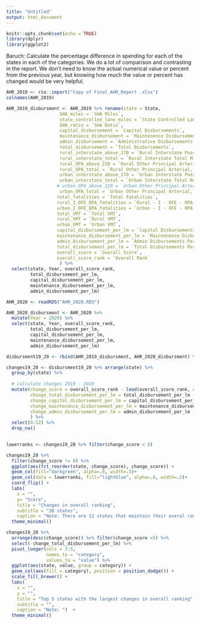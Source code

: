 ```yaml
---
title: "Untitled"
output: html_document
---
```


```r
knitr::opts_chunk$set(echo = TRUE)
library(dplyr)
library(ggplot2)
```

Baruch: Calculate the percentage difference in spending for each of the states in each of the categories. We do a lot of comparison and contrasting in the report. We don't need to know the actual numerical value or percent from the previous year, but knowing how much the value or percent has changed would be very helpful. 
```r
AHR_2019 <- rio::import("Copy of Final_AHR_Report .xlsx")
colnames(AHR_2019)

AHR_2019_disbursment <- AHR_2019 %>% rename(state = State,
                    SHA_miles = `SHA Miles`,
                    state_controlled_lane_miles = `State Controlled Lane Miles`, 
                    SHA_ratio = `SHA Ratio`, 
                    capital_disbursement = `Capital Disbursements`, 
                    maintenance_disbursement = `Maintenence Disbursements`, 
                    admin_disbursement = `Administrative Disbursements`,
                    total_disbursement = `Total Disbursements`,
                    rural_interstate_above_170 = `Rural Interstate Poor Condition, Number of Miles, IRI > 170`,
                    rural_interstate_total = `Rural Interstate Total Miles Measured`,
                    rural_OPA_above_220 = `Rural Other Principal Arterial Poor Condition Miles, IRI> 220`,
                    rural_OPA_total = `Rural Other Principal Arterial, Total`,
                    urban_interstate_above_170 = `Urban Interstate Poor Condition Miles, IRI > 170`,
                    urban_interstate_total = `Urban Interstate Total Reported`,
                   # urban_OPA_above_220 = `Urban Other Principal Arterial, Miles less than <220`,
                    urban_OPA_total = `Urban Other Principal Arterial, Total`,
                   total_fatalities = `Total Fatalities`,
                   rural_I_OFE_OPA_fatalities = `Rural - I - OFE - OPA - Total Fatalities`,
                   urban_I_OFE_OPA_fatalities = `Urban - I - OFE - OPA Total Fatalities`,
                   total_VMT = `Total VMT`,
                   rural_VMT = `Rural VMT`, 
                   urban_VMT = `Urban VMT`,
                   capital_disbursement_per_lm = `Capital Disbursements Per Lane Mile...31`,
                   maintenance_disbursement_per_lm = `Maintenence Disbursements Per Lane Mile...32`,
                   admin_disbursement_per_lm = `Admin Disbursements Per Lane Mile...33`,
                   total_disbursement_per_lm = `Total Disbursements Per Lane Miles...34`,
                   overall_score = `Overall Score`,
                   overall_score_rank = `Overall Rank`
                    ) %>% 
  select(state, Year, overall_score_rank, 
         total_disbursement_per_lm, 
         capital_disbursement_per_lm, 
         maintenance_disbursement_per_lm, 
         admin_disbursement_per_lm)
```

```r
AHR_2020 <- readRDS("AHR_2020.RDS")

AHR_2020_disbursment <- AHR_2020 %>% 
  mutate(Year = 2020) %>% 
  select(state, Year, overall_score_rank, 
         total_disbursement_per_lm, 
         capital_disbursement_per_lm, 
         maintenance_disbursement_per_lm, 
         admin_disbursement_per_lm)
```


```r
disbursment19_20 <- rbind(AHR_2019_disbursment, AHR_2020_disbursment) %>% filter(state != "United States") 

changes19_20 <- disbursment19_20 %>% arrange(state) %>% 
  group_by(state) %>% 
  
  # calculate changes 2019 - 2020
  mutate(change_score = overall_score_rank - lead(overall_score_rank, order_by = Year),
         change_total_disbursement_per_lm = total_disbursement_per_lm - lead(total_disbursement_per_lm, order_by = Year),
         change_capital_disbursement_per_lm = capital_disbursement_per_lm - lead(capital_disbursement_per_lm, order_by = Year),
         change_maintenance_disbursement_per_lm = maintenance_disbursement_per_lm - lead(maintenance_disbursement_per_lm, order_by = Year),
         change_admin_disbursement_per_lm = admin_disbursement_per_lm - lead(admin_disbursement_per_lm, order_by = Year)
         ) %>% 
  select(8:12) %>% 
  drop_na()
  
```

```r
lowerranks <- changes19_20 %>% filter(change_score < 0)

changes19_20 %>% 
  filter(change_score != 0) %>% 
  ggplot(aes(fct_reorder(state, change_score), change_score)) +
  geom_col(fill="darkgreen", alpha=.8, width=.5)+
  geom_col(data = lowerranks, fill="lightblue", alpha=.8, width=.5)+
  coord_flip() +
  labs(
    x = "",
    y= "Score",
    title = "Changes in overall ranking",
    subtitle = "38 states",
    caption = "Note: There are 12 states that maintain their overal rankings")  +
  theme_minimal()
```


```r
changes19_20 %>% 
  arrange(desc(change_score)) %>% filter(change_score >5) %>% 
  select(-change_total_disbursement_per_lm) %>% 
  pivot_longer(cols = 3:5,
               names_to = "category",
               values_to = "value") %>% 
  ggplot(aes(state, value, group = category)) +
  geom_col(aes(fill = category), position = position_dodge()) +
  scale_fill_brewer() +
  labs(
    x = "",
    y = "",
    title = "Top 5 states with the largest changes in overall ranking",
    subtitle = "",
    caption = "Note: ")  +
  theme_minimal()
```

